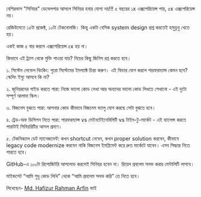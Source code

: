 বেশিরভাগ "সিনিয়র" ডেভেলপার আসলে সিনিয়র হবার যোগ্য নয়!!!
৫ বছরের ১x এক্সপেরিয়েন্স পায়, ৫x এক্সপেরিয়েন্স নয়।

রেজিউমেতে ১৫টা প্রজেক্ট, ১০টা টেকনোলজি। কিন্তু একটা বেসিক system design প্রশ্ন করতেই হাবুডুবু খেতে হয়।

একই কাজ ৫ বার করলে এক্সপেরিয়েন্স ৫x হয় না।

কিভাবে এই ট্র্যাপ থেকে মুক্তি পাওয়া যায়? নিচের কিছু জিনিস রপ্ত করতে হবে।

১. সিস্টেম লেভেল থিংকিং: পুরো সিস্টেমের ইমপ্যাক্ট চিন্তা করুণ। এই ফিচার যোগ করলে পারফরম্যান্স কেমন হবে? স্কেলিং ইস্যু আসবে কি না?

২. জুনিয়রদের গাইড করতে পারা: নিজে ভালো কোড লেখা আর অন্যদের ভালো কোড লিখতে শেখানো - এই দুটো সম্পূর্ণ আলাদা স্কিল।

৩. বিজনেস বুঝতে পারা: আপনার কোড কীভাবে বিজনেস ভ্যালু যোগ করছে সেটা বুঝতে হবে।

৪. ট্রেড-অফ ডিসিশন নিতে পারা: পারফরম্যান্স vs মেইনটেইনেবিলিটি vs টাইম-টু-মার্কেট - এই ব্যালেন্স করতে পারাটাই সিনিয়রিটির আসল প্রমাণ।

৫. টেকনিক্যাল ডেট ম্যানেজমেন্ট: কখন shortcut নেবেন, কখন proper solution করবেন, কীভাবে legacy code modernize করবেন নাকি বিজনেস ইমপ্লিমেন্ট করে দ্রুত মার্কেটে যাবেন। এসব সিদ্ধান্ত নিতে পারতে হবে।

GitHub-এ ১০০টা রিপোজিটরি আপলোড করলেই সিনিয়র হবেন না। রিয়েল প্রবলেম সলভ করার মেন্টালিটি লাগবে।

মাইন্ডসেট “আমি শুধু কোড লিখি” থেকে “আমি প্রবলেম সলভ করি” তে নিতে হবে।

লিখেছেন- [Md. Hafizur Rahman Arfin](https://www.linkedin.com/in/hrarfin/) ভাই

<GiscusComments
  repo="codedbyMojnu/react-bangla-tutorial"
  repoId="R_kgDOLDE87Q"
  category="General"
  categoryId="DIC_kwDOLDE87c4CtCIY"
  mapping="pathname"
  inputPosition="top"
  theme="preferred_color_scheme"
  lang="en"
/>
